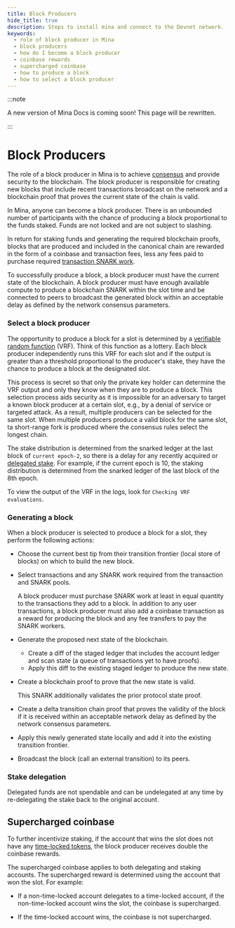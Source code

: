 ```yaml
---
title: Block Producers
hide_title: true
description: Steps to install mina and connect to the Devnet network.
keywords:
  - role of block producer in Mina
  - block producers
  - how do I become a block producer
  - coinbase rewards
  - supercharged coinbase
  - how to produce a block
  - how to select a block producer
---
```


:::note

A new version of Mina Docs is coming soon! This page will be rewritten.

:::

# Block Producers

The role of a block producer in Mina is to achieve [consensus](../about-mina/consensus) and provide security to the blockchain. The block producer is responsible for creating new blocks that include recent transactions broadcast on the network and a blockchain proof that proves the current state of the chain is valid.

In Mina, anyone can become a block producer. There is an unbounded number of participants with the chance of producing a block proportional to the funds staked. Funds are not locked and are not subject to slashing.

In return for staking funds and generating the required blockchain proofs, blocks that are produced and included in the canonical chain are rewarded in the form of a coinbase and transaction fees, less any fees paid to purchase required [transaction SNARK work](./snark-workers).

To successfully produce a block, a block producer must have the current state of the blockchain. A block producer must have enough available compute to produce a blockchain SNARK within the slot time and be connected to peers to broadcast the generated block within an acceptable delay as defined by the network consensus parameters.

### Select a block producer

The opportunity to produce a block for a slot is determined by a [verifiable random function](/glossary#verifiable-random-function-vrf) (VRF). Think of this function as a lottery. Each block producer independently runs this VRF for each slot and if the output is greater than a threshold proportional to the producer's stake, they have the chance to produce a block at the designated slot.

This process is secret so that only the private key holder can determine the VRF output and only they know when they are to produce a block. This selection process aids security as it is impossible for an adversary to target a known block producer at a certain slot, e.g., by a denial of service or targeted attack. As a result, multiple producers can be selected for the same slot. When multiple producers produce a valid block for the same slot, ta short-range fork is produced where the consensus rules select the longest chain.

The stake distribution is determined from the snarked ledger at the last block of `current epoch-2`, so there is a delay for any recently acquired or [delegated stake](#stake-delegation). For example, if the current epoch is 10, the staking distribution is determined from the snarked ledger of the last block of the 8th epoch.

To view the output of the VRF in the logs, look for `Checking VRF evaluations`.

### Generating a block

When a block producer is selected to produce a block for a slot, they perform the following actions:

- Choose the current best tip from their transition frontier (local store of blocks) on which to build the new block.

- Select transactions and any SNARK work required from the transaction and SNARK pools. 

    A block producer must purchase SNARK work at least in equal quantity to the transactions they add to a block. 
    In addition to any user transactions, a block producer must also add a coinbase transaction as a reward for producing the block and any fee transfers to pay the SNARK workers.

- Generate the proposed next state of the blockchain. 

    - Create a diff of the staged ledger that includes the account ledger and scan state (a queue of transactions yet to have proofs). 
    - Apply this diff to the existing staged ledger to produce the new state.

- Create a blockchain proof to prove that the new state is valid.

    This SNARK additionally validates the prior protocol state proof.

- Create a delta transition chain proof that proves the validity of the block if it is received within an acceptable network delay as defined by the network consensus parameters.

- Apply this newly generated state locally and add it into the existing transition frontier.

- Broadcast the block (call an external transition) to its peers.

### Stake delegation

Delegated funds are not spendable and can be undelegated at any time by re-delegating the stake back to the original account.

## Supercharged coinbase

To further incentivize staking, if the account that wins the slot does not have any [time-locked tokens](./time-locked-accounts), the block producer receives double the coinbase rewards.

The supercharged coinbase applies to both delegating and staking accounts. The supercharged reward is determined using the account that won the slot. For example:

- If a non-time-locked account delegates to a time-locked account, if the non-time-locked account wins the slot, the coinbase is supercharged.

- If the time-locked account wins, the coinbase is not supercharged.
